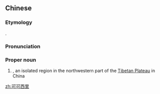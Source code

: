 ==Chinese==
{{zh-forms|gloss=-}}
{{wikipedia|lang=zh}}

===Etymology===
{{bor|zh|mn|ᠬᠥᠬᠡ ᠰᠢᠯ||blue ridge}}.

===Pronunciation===
{{zh-pron
|m=Kěkěxīlǐ
|c=ho2 ho2 sai1 lei5
|cat=pn
}}

===Proper noun===
{{zh-proper noun}}

# {{w|Hoh Xil}}, an isolated region in the northwestern part of the [[Tibetan Plateau]] in China

[[zh:可可西里]]